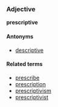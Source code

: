 ===Adjective===
'''prescriptive'''

====Antonyms====
*[[descriptive]]

====Related terms====
*[[prescribe]]
*[[prescription]]
*[[prescriptivism]]
*[[prescriptivist]]
